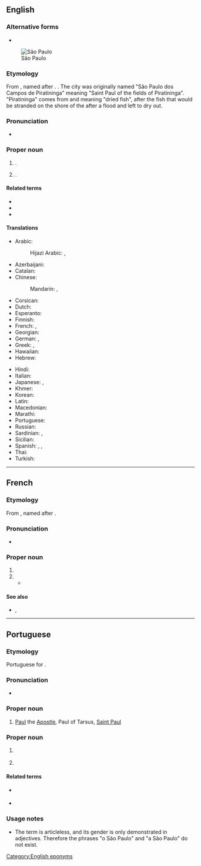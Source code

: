 {{also|Sao Paulo}}
==English==
{{wikipedia}}

===Alternative forms===
* {{alter|en|Sao Paulo}}
[[File:Montagem SP.png|thumb|São Paulo]]

===Etymology===
From {{bor|en|pt|-}}, named after {{w|Saint Paul}}. {{doublet|en|Saint Paul}}. The city was originally named "São Paulo dos Campos de Piratininga" meaning "Saint Paul of the fields of Piratininga". "Piratininga" comes from {{der|en|tpw|pirá||fish}} and {{der|en|tpw|tininga||to dry}} meaning "dried fish", after the fish that would be stranded on the shore of the {{w|Tietê River}} after a flood and left to dry out.

===Pronunciation===
* {{IPA|en|/ˌsaʊ ˈpaʊ.loʊ/}}

===Proper noun===
{{en-proper noun|head=São Paulo}}

# {{place|en|state|r/Southeast Region|c/Brazil|capital=São Paulo}}.
# {{place|en|municipality/state capital|s/São Paulo|c/Brazil}}.

====Related terms====
* {{l|en|Paulistano}}
* {{l|en|Saint Paul}}
* {{l|en|São Paulo caecilian}}

====Translations====
{{trans-top|city and state}}
* Arabic: {{t|ar|سَاو بَاوْلُو|m|tr=saw bāwlū}}
*: Hijazi Arabic: {{t|acw|سَاو پاوْلُو|f|tr=sāw pāwlu}}, {{t|acw|سَاو بَاوْلُو|f|tr=sāw bāwlu}}
* Azerbaijani: {{t|az|San Paulo}}
* Catalan: {{t|ca|São Paulo}}
* Chinese:
*: Mandarin: {{t+|cmn|聖保羅}}, {{t+|cmn|圣保罗|tr=Shèng-Bǎoluó}}
* Corsican: {{t|co|San Paulu}}
* Dutch: {{t+|nl|São Paulo}}
* Esperanto: {{t|eo|San-Paŭlo}}
* Finnish: {{t+|fi|São Paulo}}
* French: {{t+|fr|São Paulo|m}}, {{t+|fr|Saint-Paul|m}}
* Georgian: {{t|ka|სან-პაულუ}}
* German: {{t+|de|São Paulo}}, {{t|de|Sankt Paulus}}
* Greek: {{t|el|Σάο Πάολο|n}}, {{t|el|Σάο Πάουλο|n}}
* Hawaiian: {{t|haw|San Paulu}}
* Hebrew: {{t|he|סאו פאולו|?}}
{{trans-mid}}
* Hindi: {{t|hi|साओ पाउलो|?}}
* Italian: {{t+|it|San Paolo|f}}
* Japanese: {{t+|ja|サンパウロ|tr=Sanpauro}}, {{t|ja|サン・パウロ|tr=San Pauro}}
* Khmer: {{t|km|សៅប៉ូឡូ}}
* Korean: {{t|ko|^상파울루}}
* Latin: {{t|la|Sanctus Paulus}}
* Macedonian: {{t|mk|Са́о Па́оло|?}}
* Marathi: {{t|mr|साओ पाउलो|n}}
* Portuguese: {{t+|pt|São Paulo}}
* Russian: {{t+|ru|Сан-Па́улу|m}}
* Sardinian: {{t|sc|Santu Paulu|m}}, {{t|sc|São Paulo|m}}
* Sicilian: {{t|scn|San Paulu}}
* Spanish: {{t+|es|San Pablo}}, {{t+|es|São Paulo}}, {{t+|es|Sao Paulo}}
* Thai: {{t|th|เซาเปาลู|tr=sao bpao loo}}
* Turkish: {{t|tr|São Paulo}}
{{trans-bottom}}

[[Category:English eponyms]]

----

==French==
{{wikipedia|lang=fr}}

===Etymology===
From {{bor|fr|pt|-}}, named after {{w|Saint Paul}}.

===Pronunciation===
* {{fr-IPA|Sao Paulo}}

===Proper noun===
{{fr-proper noun|m|head=São Paulo}}

# {{place|fr|state|r/Southeast Region|c/Brazil|t1=São Paulo}}
# {{place|fr|municipality/state capital|s/São Paulo|c/Brazil|t1=São Paulo}}
#* {{quote-book|fr|year=1955|author={{w|Claude Lévi-Strauss}}|title=Tristes Tropiques|title2=Tristes Tropiques|year_published=1993|publisher={{w|Plon (publisher)|Plon}}|ISBN=978-2-259-00359-9|chapter=XI|page=108|publisher2=Penguin|isbn2=978-0-14-197073-8|year2=2011|translator2=John & Doreen Weightman|text=Et pourtant '''São Paulo''' ne m'a jamais paru laide : c'était une ville sauvage comme le sont toutes les villes américaines, à l'exception peut-être de Washington, D.C., [...]|translation=— And yet I never thought that '''São Paulo''' was ugly: it was a‘wild’ town, as are all American towns, with the possible exception of Washington, D.C., [...]}}

====See also====
* {{l|fr|pauliste}}, {{l|fr|Pauliste}}

{{cln|fr|eponyms}}

----

==Portuguese==

===Etymology===
Portuguese for {{w|Saint Paul}}.

===Pronunciation===
{{pt-IPA}}
* {{audio|pt|Pt-br São Paulo.ogg|Audio (BR)}}

===Proper noun===
{{pt-proper noun|m|head=[[São]] [[Paulo]]}}

# {{senseid|pt|Paul the apostle}} [[Paul]] the [[Apostle]], Paul of Tarsus, [[Saint Paul]]

===Proper noun===
{{pt-proper noun|f|head=[[São]] [[Paulo]]}}

# {{senseid|pt|city in Brazil}} {{place|pt|municipality/state capital|s/São Paulo|c/Brazil|t1=São Paulo}}
#: {{syn|pt|Sampa}} {{gloss|nickname}}
# {{senseid|pt|state of Brazil}} {{place|pt|state|r/Southeast Region|c/Brazil|t1=São Paulo}}
#: {{syn|pt|SP}} {{gloss|abbreviation}}

====Related terms====
* {{l|pt|paulistano}} {{gloss|demonym of city}}
* {{l|pt|paulista}} {{gloss|[[demonym]] of state}}

===Usage notes===
* The term is articleless, and its gender is only demonstrated in adjectives. Therefore the phrases "o São Paulo" and "a São Paulo" do not exist.